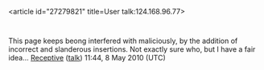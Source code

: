 <article id="27279821" title=User talk:124.168.96.77>
	<talkpage id="27279821" title="User talk:124.168.96.77">
This page keeps beong interfered with maliciously, by the addition of incorrect and slanderous insertions. Not exactly sure who, but I have a fair idea... [[User:Receptive|Receptive]] ([[User talk:Receptive|talk]]) 11:44, 8 May 2010 (UTC)
	</talkpage>
</article>